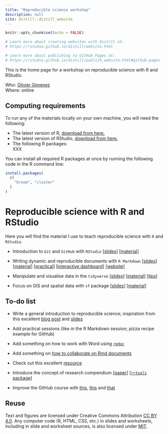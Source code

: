 ```yaml
---
title: "Reproducible science workshop"
description: null
site: distill::distill_website
---
```


```r
knitr::opts_chunk$set(echo = FALSE)

# Learn more about creating websites with Distill at:
# https://rstudio.github.io/distill/website.html

# Learn more about publishing to GitHub Pages at:
# https://rstudio.github.io/distill/publish_website.html#github-pages

```

This is the home page for a workshop on reproducible science with R and RStudio. 

Who: [Olivier Gimenez](https://oliviergimenez.github.io/)  
Where: online  
<!-- Syllabus: [click here](syllabus.html)   -->
<!-- Upcoming lectures and assignments: [click here](schedule.html)   -->

## Computing requirements

To run any of the materials locally on your own machine, you will need the following:

- The latest version of R, [download from here.](https://cloud.r-project.org/)
- The latest version of RStudio, [download from here.](https://rstudio.com/products/rstudio/download/#download)
- The following R packages:    
XXX

You can install all required R packages at once by running the following code in the R command line:

```r
install.packages(
  c(
    "broom", "cluster"
  )
)
```

# Reproducible science with R and RStudio

Here you will find the material I use to teach reproducible science with `R` and `RStudio`.

* Introduction to `Git` and `GitHub` with `RStudio` [[slides](https://oliviergimenez.github.io/quick-intro-git-github-rstudio/#1)] [[material](https://github.com/oliviergimenez/quick-intro-git-github-rstudio)]

* Writing dynamic and reproducible documents with `R Markdown` [[slides](https://oliviergimenez.github.io/intro_rmarkdown/#1)] [[material](https://github.com/oliviergimenez/intro_rmarkdown)] [[practical](https://github.com/oliviergimenez/intro_rmarkdown_practical)] [[interactive dashboard](https://github.com/oliviergimenez/bias_occupancy)] [[website](https://www.youtube.com/watch?v=4OUEss2XF7E&t=1s)]

* Manipulate and visualise data in the `tidyverse` [[slides](https://oliviergimenez.github.io/intro_tidyverse/#1)] [[material](https://github.com/oliviergimenez/intro_tidyverse)] [[tips](https://oliviergimenez.github.io/tidyverse-tips/)]

* Focus on GIS and spatial data with `sf` package [[slides](https://oliviergimenez.github.io/intro_spatialR/#1)] [[material](https://github.com/oliviergimenez/intro_spatialR)]

## To-do list

* Write a general introduction to reproducible science; inspiration from this excellent [blog post](https://lgatto.github.io/open-and-rr-2/) and [slides](https://lgatto.github.io/2020_12_04_RSG_online/#1)

* Add practical sessions (like in the R Markdown session; pizza recipe example for GitHub)

* Add something on how to work with Word using [`redoc`](https://bookdown.org/yihui/rmarkdown-cookbook/word-redoc.html)

* Add something on [how to collaborate on Rmd documents](https://bookdown.org/yihui/rmarkdown-cookbook/google-drive.html)

* Check out this excellent [resource](https://psyteachr.github.io/msc-data-skills/)
     
* Introduce the concept of research compendium [[paper](https://peerj.com/preprints/3192v1/)] [[`rrtools` package](https://github.com/benmarwick/rrtools)]

* Improve the GitHub course with [this](https://inbo.github.io/git-course/course_rstudio.html), [this](https://ohshitgit.com/) and [that](https://privefl.github.io/R-presentation/rstudio-git.html#1)

## Reuse {.appendix}

Text and figures are licensed under Creative Commons Attribution [CC BY 4.0](https://creativecommons.org/licenses/by/4.0/). Any computer code (R, HTML, CSS, etc.) in slides and worksheets, including in slide and worksheet sources, is also licensed under [MIT](https://github.com/wilkelab/SDS375/LICENSE.md). 
